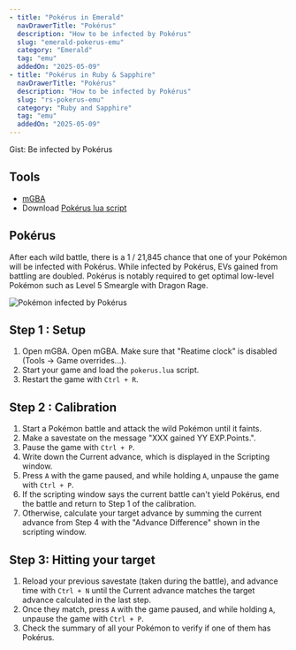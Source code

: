 ```yaml
---
- title: "Pokérus in Emerald"
  navDrawerTitle: "Pokérus"
  description: "How to be infected by Pokérus"
  slug: "emerald-pokerus-emu"
  category: "Emerald"
  tag: "emu"
  addedOn: "2025-05-09"
- title: "Pokérus in Ruby & Sapphire"
  navDrawerTitle: "Pokérus"
  description: "How to be infected by Pokérus"
  slug: "rs-pokerus-emu"
  category: "Ruby and Sapphire"
  tag: "emu"
  addedOn: "2025-05-09"
---
```


<Gist>Gist: Be infected by Pokérus</Gist>

## Tools

- [mGBA](/mgba-setup)
- Download [Pokérus lua script](https://raw.githubusercontent.com/RainingChain/pk_emu_scripts/refs/heads/main/Gen3/pokerus.lua)

## Pokérus

After each wild battle, there is a 1 / 21,845 chance that one of your Pokémon will be infected with Pokérus. While infected by Pokérus, EVs gained from battling are doubled. Pokérus is notably required to get optimal low-level Pokémon such as Level 5 Smeargle with Dragon Rage.

![Pokémon infected by Pokérus](/images/Emerald/pokerus.png)

## Step 1 : Setup

1. <ShowIf slug="/emerald-pokerus-emu">Open mGBA.</ShowIf>
   <ShowIf slug="/rs-pokerus-emu">
     Open mGBA. Make sure that "Reatime clock" is disabled (Tools -> Game
     overrides...).
   </ShowIf>
1. Start your game and load the `pokerus.lua` script.
1. Restart the game with `Ctrl + R`.

## Step 2 : Calibration

1. Start a Pokémon battle and attack the wild Pokémon until it faints.
1. Make a savestate on the message "XXX gained YY EXP.Points.".
1. Pause the game with `Ctrl + P`.
1. Write down the Current advance, which is displayed in the Scripting window.
1. Press `A` with the game paused, and while holding `A`, unpause the game with `Ctrl + P`.
1. If the scripting window says the current battle can't yield Pokérus, end the battle and return to Step 1 of the calibration.
1. Otherwise, calculate your target advance by summing the current advance from Step 4 with the "Advance Difference" shown in the scripting window.

## Step 3: Hitting your target

1. Reload your previous savestate (taken during the battle), and advance time with `Ctrl + N` until the Current advance matches the target advance calculated in the last step.
1. Once they match, press `A` with the game paused, and while holding `A`, unpause the game with `Ctrl + P`.
1. Check the summary of all your Pokémon to verify if one of them has Pokérus.

<YouTubeVideo src="https://www.youtube.com/embed/ySpe6-4xCNc" />
